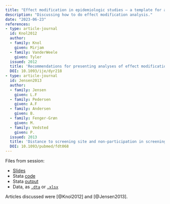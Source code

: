 ```yaml
---
title: "Effect modification in epidemiologic studies – a template for analysis"
description: "Discussing how to do effect modification analysis."
date: "2023-06-23"
references:
- type: article-journal
  id: Knol2012
  author:
  - family: Knol
    given: Mirjam
  - family: VanderWeele
    given: Tyler
  issued: 2012
  title: 'Recommendations for presenting analyses of effect modification and interaction'
  DOI: 10.1093/ije/dyr218
- type: article-journal
  id: Jensen2013
  author:
  - family: Jensen
    given: L.F
  - family: Pedersen
    given: A.F
  - family: Andersen
    given: B.
  - family: Fenger-Grøn
    given: M.
  - family: Vedsted
    given: P.
  issued: 2013
  title: 'Distance to screening site and non-participation in screening for breast cancer: a population-based study'
  DOI: 10.1093/pubmed/fdt068
---
```



Files from session:

- [Slides](slides.pdf)
- Stata [code](code.do)
- Stata [output](output.log)
- Data, as [`.dta`](partic_data_dist.dta) or [`.xlsx`](partic_data_dist.xlsx)

Articles discussed were [@Knol2012] and [@Jensen2013].
